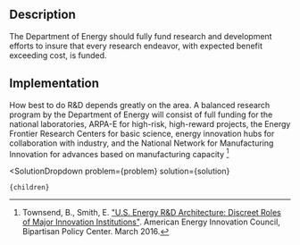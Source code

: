 

## Description

The Department of Energy should fully fund research and development efforts to insure that every research endeavor, with expected benefit exceeding cost, is funded.

## Implementation

How best to do R&D depends greatly on the area. A balanced research program by the Department of Energy will consist of full funding for the national laboratories, ARPA-E for high-risk, high-reward projects, the Energy Frontier Research Centers for basic science, energy innovation hubs for collaboration with industry, and the National Network for Manufacturing Innovation for advances based on manufacturing capacity [^"12"]

[^"12"]: Townsend, B., Smith, E. ["U.S. Energy R&D Architecture: Discreet Roles of Major Innovation Institutions"](https://www.ourenergypolicy.org/resources/u-s-energy-rd-architecture-discreet-roles-of-major-innovation-institutions/). American Energy Innovation Council, Bipartisan Policy Center. March 2016.

  <SolutionDropdown 
    problem={problem} 
    solution={solution}
  >
    {children}
  </SolutionDropdown>